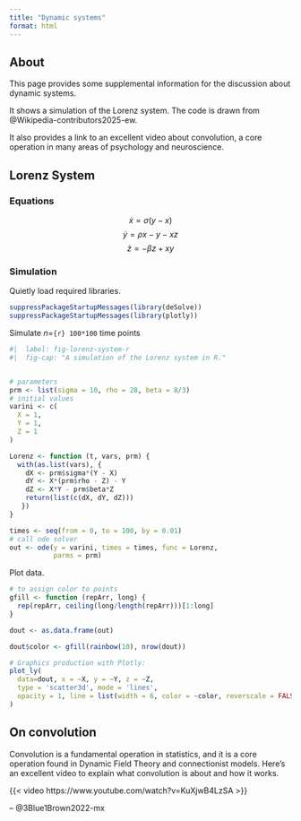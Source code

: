 ```yaml
---
title: "Dynamic systems"
format: html
---
```


## About

This page provides some supplemental information for the discussion about dynamic systems.

It shows a simulation of the Lorenz system.
The code is drawn from @Wikipedia-contributors2025-ew.

It also provides a link to an excellent video about convolution, a core operation in many areas of psychology and neuroscience.

## Lorenz System

### Equations

$$\dot{x} = \sigma(y-x) $$
$$\dot{y} = \rho x - y - xz $$
$$\dot{z} = -\beta z + xy $$

### Simulation

Quietly load required libraries.

```r
suppressPackageStartupMessages(library(deSolve))
suppressPackageStartupMessages(library(plotly))
```

Simulate *n*=`{r} 100*100` time points

```r
#|  label: fig-lorenz-system-r
#|  fig-cap: "A simulation of the Lorenz system in R."


# parameters
prm <- list(sigma = 10, rho = 28, beta = 8/3)
# initial values
varini <- c(
  X = 1,
  Y = 1, 
  Z = 1
)

Lorenz <- function (t, vars, prm) {
  with(as.list(vars), {
    dX <- prm$sigma*(Y - X)
    dY <- X*(prm$rho - Z) - Y
    dZ <- X*Y - prm$beta*Z
    return(list(c(dX, dY, dZ)))
   })
}

times <- seq(from = 0, to = 100, by = 0.01)
# call ode solver
out <- ode(y = varini, times = times, func = Lorenz,
           parms = prm)
```

Plot data.

```r
# to assign color to points
gfill <- function (repArr, long) {
  rep(repArr, ceiling(long/length(repArr)))[1:long]
}

dout <- as.data.frame(out)

dout$color <- gfill(rainbow(10), nrow(dout))

# Graphics production with Plotly:
plot_ly(
  data=dout, x = ~X, y = ~Y, z = ~Z,
  type = 'scatter3d', mode = 'lines',
  opacity = 1, line = list(width = 6, color = ~color, reverscale = FALSE)
)
```

## On convolution

Convolution is a fundamental operation in statistics, and it is a core operation found in Dynamic Field Theory and connectionist models.
Here's an excellent video to explain what convolution is about and how it works.

{{< video https://www.youtube.com/watch?v=KuXjwB4LzSA >}}

-- @3Blue1Brown2022-mx